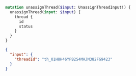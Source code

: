 ```graphql filename="Mutation"
mutation unassignThread($input: UnassignThreadInput!) {
  unassignThread(input: $input) {
    thread {
      id
      status
    }
  }
}
```

```json filename="Variables"
{
  "input": {
    "threadId": "th_01H8H46YPB2S4MAJM382FG9423"
  }
}
```
